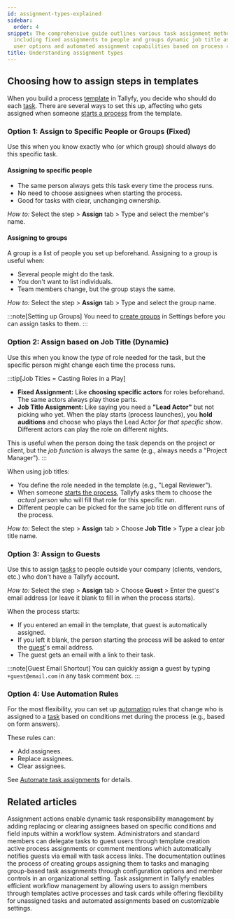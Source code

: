 ```yaml
---
id: assignment-types-explained
sidebar:
  order: 4
snippet: The comprehensive guide outlines various task assignment methods in Tallyfy
  including fixed assignments to people and groups dynamic job title assignments guest
  user options and automated assignment capabilities based on process conditions.
title: Understanding assignment types
---
```


## Choosing how to assign steps in templates

When you build a process [template](/products/pro/documenting/templates/) in Tallyfy, you decide who should do each [task](/products/pro/tracking-and-tasks/tasks/). There are several ways to set this up, affecting who gets assigned when someone [starts a process](/products/pro/launching/) from the template.

### Option 1: Assign to Specific People or Groups (Fixed)

Use this when you know exactly who (or which group) should always do this specific task.

#### Assigning to specific people
- The same person always gets this task every time the process runs.
- No need to choose assignees when starting the process.
- Good for tasks with clear, unchanging ownership.

*How to:* Select the step > **Assign** tab > Type and select the member's name.

#### Assigning to groups
A group is a list of people you set up beforehand. Assigning to a group is useful when:
- Several people might do the task.
- You don't want to list individuals.
- Team members change, but the group stays the same.

*How to:* Select the step > **Assign** tab > Type and select the group name.

:::note[Setting up Groups]
You need to [create groups](/products/pro/documenting/groups/how-to-manage-groups-and-assign-tasks-in-tallyfy/) in Settings before you can assign tasks to them.
:::

### Option 2: Assign based on Job Title (Dynamic)

Use this when you know the *type* of role needed for the task, but the specific person might change each time the process runs.

:::tip[Job Titles = Casting Roles in a Play]
- **Fixed Assignment:** Like **choosing specific actors** for roles beforehand. The same actors always play those parts.
- **Job Title Assignment:** Like saying you need a **"Lead Actor"** but not picking who yet. When the play starts (process launches), you **hold auditions** and choose who plays the Lead Actor *for that specific show*. Different actors can play the role on different nights.

This is useful when the person doing the task depends on the project or client, but the *job function* is always the same (e.g., always needs a "Project Manager").
:::

When using job titles:
- You define the role needed in the template (e.g., "Legal Reviewer").
- When someone [starts the process](/products/pro/launching/), Tallyfy asks them to choose the *actual person* who will fill that role for this specific run.
- Different people can be picked for the same job title on different runs of the process.

*How to:* Select the step > **Assign** tab > Choose **Job Title** > Type a clear job title name.

### Option 3: Assign to Guests

Use this to assign [tasks](/products/pro/tracking-and-tasks/tasks/) to people outside your company (clients, vendors, etc.) who don't have a Tallyfy account.

*How to:* Select the step > **Assign** tab > Choose **Guest** > Enter the guest's email address (or leave it blank to fill in when the process starts).

When the process starts:
- If you entered an email in the template, that guest is automatically assigned.
- If you left it blank, the person starting the process will be asked to enter the [guest](/products/pro/documenting/guests/)'s email address.
- The guest gets an email with a link to their task.

:::note[Guest Email Shortcut]
You can quickly assign a guest by typing `+guest@email.com` in any task comment box.
:::

### Option 4: Use Automation Rules

For the most flexibility, you can set up [automation](/products/pro/documenting/templates/automations/) rules that change who is assigned to a [task](/products/pro/tracking-and-tasks/tasks/) based on conditions met during the process (e.g., based on form answers).

These rules can:
- Add assignees.
- Replace assignees.
- Clear assignees.

See [Automate task assignments](/products/pro/documenting/templates/automations/actions/asignment-actions/) for details.


## Related articles
<CardGrid>
<LinkTitleCard header="<b>Actions > Automate task assignments</b>" href="/products/pro/documenting/templates/automations/actions/asignment-actions/" > Assignment actions enable dynamic task responsibility management by adding replacing or clearing assignees based on specific conditions and field inputs within a workflow system. </LinkTitleCard>
<LinkTitleCard header="<b>Guests > Assign tasks to guests</b>" href="/products/pro/documenting/guests/how-can-i-assign-tasks-to-guest-users-in-tallyfy/" > Administrators and standard members can delegate tasks to guest users through template creation active process assignments or comment mentions which automatically notifies guests via email with task access links. </LinkTitleCard>
<LinkTitleCard header="<b>Groups > Create and assign groups</b>" href="/products/pro/documenting/groups/how-to-manage-groups-and-assign-tasks-in-tallyfy/" > The documentation outlines the process of creating groups assigning them to tasks and managing group-based task assignments through configuration options and member controls in an organizational setting. </LinkTitleCard>
<LinkTitleCard header="<b>Edit Task > Assign members or guests after launching</b>" href="/products/pro/tracking-and-tasks/tasks/edit-task/how-can-i-assign-members-to-tasks-in-tallyfy/" > Task assignment in Tallyfy enables efficient workflow management by allowing users to assign members through templates active processes and task cards while offering flexibility for unassigned tasks and automated assignments based on customizable settings. </LinkTitleCard>
</CardGrid>